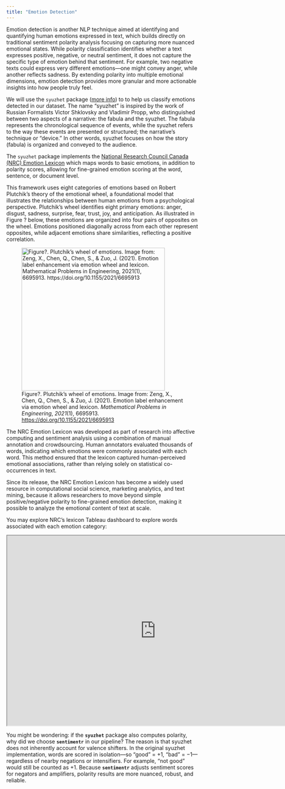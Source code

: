 ```yaml
---
title: "Emotion Detection"
---
```


Emotion detection is another NLP technique aimed at identifying and quantifying human emotions expressed in text, which builds directly on traditional sentiment polarity analysis focusing on capturing more nuanced emotional states. While polarity classification identifies whether a text expresses positive, negative, or neutral sentiment, it does not capture the specific type of emotion behind that sentiment. For example, two negative texts could express very different emotions—one might convey anger, while another reflects sadness. By extending polarity into multiple emotional dimensions, emotion detection provides more granular and more actionable insights into how people truly feel.

We will use the `syuzhet` package ([more info](https://cran.r-project.org/web/packages/syuzhet/vignettes/syuzhet-vignette.html)) to to help us classify emotions detected in our dataset. The name “syuzhet” is inspired by the work of Russian Formalists Victor Shklovsky and Vladimir Propp, who distinguished between two aspects of a narrative: the fabula and the syuzhet. The fabula represents the chronological sequence of events, while the syuzhet refers to the way these events are presented or structured; the narrative’s technique or “device.” In other words, syuzhet focuses on how the story (fabula) is organized and conveyed to the audience.

The `syuzhet` package implements the [National Research Council Canada (NRC) Emotion Lexicon](https://nrc-publications.canada.ca/eng/view/ft/?id=0b6a5b58-a656-49d3-ab3e-252050a7a88c) which maps words to basic emotions, in addition to polarity scores, allowing for fine-grained emotion scoring at the word, sentence, or document level.

This framework uses eight categories of emotions based on Robert Plutchik's theory of the emotional wheel, a foundational model that illustrates the relationships between human emotions from a psychological perspective. Plutchik’s wheel identifies eight primary emotions: anger, disgust, sadness, surprise, fear, trust, joy, and anticipation. As illustrated in Figure ? below, these emotions are organized into four pairs of opposites on the wheel. Emotions positioned diagonally across from each other represent opposites, while adjacent emotions share similarities, reflecting a positive correlation.

![Figure?. Plutchik’s wheel of emotions. Image from: Zeng, X., Chen, Q., Chen, S., & Zuo, J. (2021). Emotion label enhancement via emotion wheel and lexicon. *Mathematical Problems in Engineering*, *2021*(1), 6695913. <https://doi.org/10.1155/2021/6695913>](images/emotion_wheel.jpg){fig-align="center" width="376"}

The NRC Emotion Lexicon was developed as part of research into affective computing and sentiment analysis using a combination of manual annotation and crowdsourcing. Human annotators evaluated thousands of words, indicating which emotions were commonly associated with each word. This method ensured that the lexicon captured human-perceived emotional associations, rather than relying solely on statistical co-occurrences in text.

Since its release, the NRC Emotion Lexicon has become a widely used resource in computational social science, marketing analytics, and text mining, because it allows researchers to move beyond simple positive/negative polarity to fine-grained emotion detection, making it possible to analyze the emotional content of text at scale.

You may explore NRC's lexicon Tableau dashboard to explore words associated with each emotion category:

```{=html}
<iframe width="780" height="500" src="https://public.tableau.com/views/NRC-Emotion-Lexicon-viz1/NRCEmotionLexicon-viz1?:embed=y&:loadOrderID=0&:display_count=no&:showVizHome=no" title="NRC Lexicon Interactive Visualization"></iframe>
```
You might be wondering: if the **`syuzhet`** package also computes polarity, why did we choose **`sentimentr`** in our pipeline? The reason is that syuzhet does not inherently account for valence shifters. In the original syuzhet implementation, words are scored in isolation—so “good” = +1, “bad” = −1—regardless of nearby negations or intensifiers. For example, “not good” would still be counted as +1. Because **`sentimentr`** adjusts sentiment scores for negators and amplifiers, polarity results are more nuanced, robust, and reliable.
